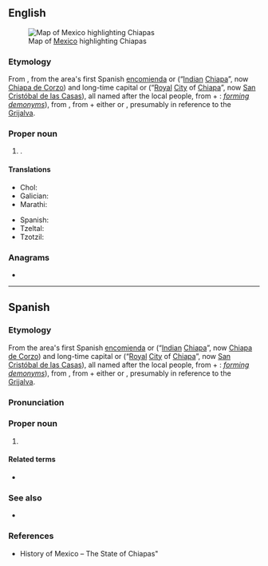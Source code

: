 ==English==
{{wikipedia}}
[[File:Mexico map, MX-CHP.svg|thumb|Map of [[Mexico]] highlighting Chiapas]]
===Etymology===
From {{bor|en|es|Chiapas}}, from the area's first Spanish [[encomienda]] {{m|es|villa|Villa}} {{m|es|real|Real}} {{m|es|de}} {{m|es|Chiapa||[[royal|Royal]] [[town|Town]] of [[Chiapa]]}} or {{m|es|Chiapa}} {{m|es|de}} {{m|es|los}} {{m|es|indios|Indios}} (“[[Indian]] [[Chiapa]]”, now [[:w:Chiapa de Corzo|Chiapa de Corzo]]) and long-time capital {{m|es|Chiapa}} {{m|es|de}} {{m|es|los}} {{m|es|españoles|Españoles|[[Spaniard]] [[Chiapa]]}} or {{m|es|ciudad|Ciudad}} {{m|es|real|Real}} {{m|es|de}} {{m|es|Chiapa}} (“[[royal|Royal]] [[city|City]] of [[Chiapa]]”, now [[:w:San Cristóbal de las Casas|San Cristóbal de las Casas]]), all named after the local {{m|es|Chiapaneca}} people, from {{m|es|Chiapan}} + {{m|es|-eco||[[-ic]], [[-ish]]}}: ''[[form]]ing [[demonym]]s''), from {{der|en|nci|Chiapan}}, from {{m|nci|chia||[[chia]]}} + either {{m|nci|-pan||[[upon]]; [[place]] of; [[place]] of the}} or {{m|nci|-apan||[[river]], [[stream]]}},<!--see talk page--> presumably in reference to the [[Grijalva]].

===Proper noun===
{{en-proper noun}}

# {{place|en|state|c/Mexico}}.

====Translations====
{{trans-top|state of Mexico}}
* Chol: {{t|ctu|Chyapas}}
* Galician: {{t|gl|Chiapas}}
* Marathi: {{t|mr|चिआपास|n}}
{{trans-mid}}
* Spanish: {{t+|es|Chiapas|m}}
* Tzeltal: {{t|tzh|Chyapas}}
* Tzotzil: {{t|tzo|Chyapas}}
{{trans-bottom}}

===Anagrams===
* {{anagrams|en|a=aachips|Chapais|aphasic|scaphia}}

----

==Spanish==
{{wikipedia|lang=es}}
===Etymology===
From the area's first Spanish [[encomienda]] {{m|es|villa|Villa}} {{m|es|real|Real}} {{m|es|de}} {{m|es|Chiapa||[[royal|Royal]] [[town|Town]] of [[Chiapa]]}} or {{m|es|Chiapa}} {{m|es|de}} {{m|es|los}} {{m|es|indios|Indios}} (“[[Indian]] [[Chiapa]]”, now [[:w:Chiapa de Corzo|Chiapa de Corzo]]) and long-time capital {{m|es|Chiapa}} {{m|es|de}} {{m|es|los}} {{m|es|españoles|Españoles|[[Spaniard]] [[Chiapa]]}} or {{m|es|ciudad|Ciudad}} {{m|es|real|Real}} {{m|es|de}} {{m|es|Chiapa}} (“[[royal|Royal]] [[city|City]] of [[Chiapa]]”, now [[:w:San Cristóbal de las Casas|San Cristóbal de las Casas]]), all named after the local {{m|es|Chiapaneca}} people, from {{m|es|Chiapan}} + {{m|es|-eco||[[-ic]], [[-ish]]}}: ''[[form]]ing [[demonym]]s''), from {{der|es|nci|Chiapan}}, from {{m|nci|chia||[[chia]]}} + either {{m|nci|-pan||[[upon]]; [[place]] of; [[place]] of the}} or {{m|nci|-apan||[[river]], [[stream]]}},<!--see talk page--> presumably in reference to the [[Grijalva]].

===Pronunciation===
{{es-IPA}}

===Proper noun===
{{es-proper noun|m}}

# {{place|es|state|c/Mexico}}
#: {{syn|es|CS|q1=abbreviation}}

====Related terms====
* {{l|es|chiapaneco}}

===See also===
* {{pedia|lang=es}}

===References===
* History of Mexico – The State of Chiapas"
